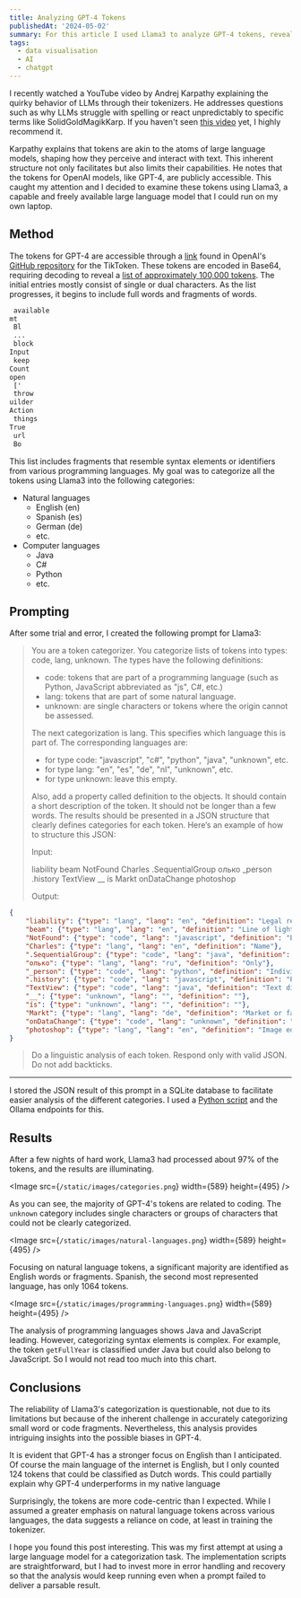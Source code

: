 ```yaml
---
title: Analyzing GPT-4 Tokens
publishedAt: '2024-05-02'
summary: For this article I used Llama3 to analyze GPT-4 tokens, revealing a strong bias towards English and code.
tags:
  - data visualisation
  - AI
  - chatgpt
---
```


I recently watched a YouTube video by Andrej Karpathy explaining the quirky behavior of LLMs through their tokenizers. He addresses questions such as why LLMs struggle with spelling or react unpredictably to specific terms like SolidGoldMagikKarp. If you haven't seen [this video](https://www.youtube.com/watch?v=zduSFxRajkE&t=4724s) yet, I highly recommend it.

Karpathy explains that tokens are akin to the atoms of large language models, shaping how they perceive and interact with text. This inherent structure not only facilitates but also limits their capabilities. He notes that the tokens for OpenAI models, like GPT-4, are publicly accessible. This caught my attention and I decided to examine these tokens using Llama3, a capable and freely available large language model that I could run on my own laptop.

## Method

The tokens for GPT-4 are accessible through a [link](https://openaipublic.blob.core.windows.net/encodings/cl100k_base.tiktoken) found in OpenAI's [GitHub repository](https://github.com/openai/tiktoken/blob/main/tiktoken_ext/openai_public.py#L73) for the TikToken. These tokens are encoded in Base64, requiring decoding to reveal a [list of approximately 100,000 tokens](https://github.com/vnglst/gpt4-tokens/blob/main/cl100k_base.txt). The initial entries mostly consist of single or dual characters. As the list progresses, it begins to include full words and fragments of words.

```txt
 available
mt
 Bl
 ...
 block
Input
 keep
Count
open
 ['
 throw
uilder
Action
 things
True
 url
 Bo
```

This list includes fragments that resemble syntax elements or identifiers from various programming languages. My goal was to categorize all the tokens using Llama3 into the following categories:

- Natural languages
    - English (en)
    - Spanish (es)
    - German (de)
    - etc.
- Computer languages
    - Java
    - C#
    - Python
    - etc.

## Prompting

After some trial and error, I created the following prompt for Llama3:

> You are a token categorizer. You categorize lists of tokens into types: code, lang, unknown. The types have the following definitions:
> - code: tokens that are part of a programming language (such as Python, JavaScript abbreviated as "js", C#, etc.)
> - lang: tokens that are part of some natural language.
> - unknown: are single characters or tokens where the origin cannot be assessed.
> 
> The next categorization is lang. This specifies which language this is part of. The corresponding languages are:
> 
> - for type code: "javascript", "c#", "python", "java", "unknown", etc.
> - for type lang: "en", "es", "de", "nl", "unknown", etc.
> - for type unknown: leave this empty.
> 
> Also, add a property called definition to the objects. It should contain a short description of the token. It should not be longer than a few words.
> The results should be presented in a JSON structure that clearly defines categories for each token. Here’s an example of how to structure this JSON:
> 
> Input:
> 
> liability
> beam
> NotFound
> Charles
> .SequentialGroup
> олько
> _person
> .history
> TextView
> __
> ís
> Markt
> onDataChange
> photoshop
> 
> Output:

```json
{
    "liability": {"type": "lang", "lang": "en", "definition": "Legal responsibility"},
    "beam": {"type": "lang", "lang": "en", "definition": "Line of light"},
    "NotFound": {"type": "code", "lang": "javascript", "definition": "Error message"},
    "Charles": {"type": "lang", "lang": "en", "definition": "Name"},
    ".SequentialGroup": {"type": "code", "lang": "java", "definition": "Linear processing"},
    "олько": {"type": "lang", "lang": "ru", "definition": "Only"},
    "_person": {"type": "code", "lang": "python", "definition": "Individual"},
    ".history": {"type": "code", "lang": "javascript", "definition": "Past events"},
    "TextView": {"type": "code", "lang": "java", "definition": "Text display"},
    "__": {"type": "unknown", "lang": "", "definition": ""},
    "ís": {"type": "unknown", "lang": "", "definition": ""},
    "Markt": {"type": "lang", "lang": "de", "definition": "Market or fair"},
    "onDataChange": {"type": "code", "lang": "unknown", "definition": "Data update"},
    "photoshop": {"type": "lang", "lang": "en", "definition": "Image editing software"}
}
```

> Do a linguistic analysis of each token. Respond only with valid JSON. Do not add backticks.

---

  
I stored the JSON result of this prompt in a SQLite database to facilitate easier analysis of the different categories. I used a [Python script](https://github.com/vnglst/gpt4-tokens/blob/main/analyse.py) and the Ollama endpoints for this.

## Results

After a few nights of hard work, Llama3 had processed about 97% of the tokens, and the results are illuminating.

<Image
  src={`/static/images/categories.png`}
  width={589}
  height={495}
/>

As you can see, the majority of GPT-4's tokens are related to coding. The `unknown` category includes single characters or groups of characters that could not be clearly categorized.

<Image
  src={`/static/images/natural-languages.png`}
  width={589}
  height={495}
/>


Focusing on natural language tokens, a significant majority are identified as English words or fragments. Spanish, the second most represented language, has only 1064 tokens.

<Image
  src={`/static/images/programming-languages.png`}
  width={589}
  height={495}
/>

The analysis of programming languages shows Java and JavaScript leading. However, categorizing syntax elements is complex. For example, the token `getFullYear` is classified under Java but could also belong to JavaScript. So I would not read too much into this chart.

## Conclusions

The reliability of Llama3's categorization is questionable, not due to its limitations but because of the inherent challenge in accurately categorizing small word or code fragments. Nevertheless, this analysis provides intriguing insights into the possible biases in GPT-4.

It is evident that GPT-4 has a stronger focus on English than I anticipated. Of course the main language of the internet is English, but I only counted 124 tokens that could be classified as Dutch words. This could partially explain why GPT-4 underperforms in my native language

Surprisingly, the tokens are more code-centric than I expected. While I assumed a greater emphasis on natural language tokens across various languages, the data suggests a reliance on code, at least in training the tokenizer.

I hope you found this post interesting. This was my first attempt at using a large language model for a categorization task. The implementation scripts are straightforward, but I had to invest more in error handling and recovery so that the analysis would keep running even when a prompt failed to deliver a parsable result.

